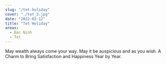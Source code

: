 ```yaml
---
slug: "/tet-holiday"
cover: "./tet_3.jpg"
date: "2022-02-12"
title: "Tet Holiday"
areas:
  - Bac Ninh
  - Tet
---
```


May wealth always come your way. May it be auspicious and as you wish. A Charm to Bring Satisfaction and Happiness Year by Year.